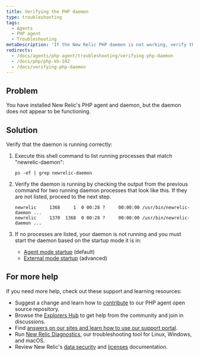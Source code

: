 ```yaml
---
title: Verifying the PHP daemon
type: troubleshooting
tags:
  - Agents
  - PHP agent
  - Troubleshooting
metaDescription: 'If the New Relic PHP daemon is not working, verify the daemon is running.'
redirects:
  - /docs/agents/php-agent/troubleshooting/verifying-php-daemon
  - /docs/php/php-kb-102
  - /docs/verifying-php-daemon
---
```


## Problem

You have installed New Relic's PHP agent and daemon, but the daemon does not appear to be functioning.

## Solution

Verify that the daemon is running correctly:

1. Execute this shell command to list running processes that match "newrelic-daemon":

   ```
   ps -ef | grep newrelic-daemon
   ```
2. Verify the daemon is running by checking the output from the previous command for two running daemon processes that look like this. If they are not listed, proceed to the next step.

   ```
   newrelic     1368     1  0 00:28 ?     00:00:00 /usr/bin/newrelic-daemon ...
   newrelic     1370  1368  0 00:28 ?     00:00:00 /usr/bin/newrelic-daemon ...
   ```
3. If no processes are listed, your daemon is not running and you must start the daemon based on the startup mode it is in:

   * [Agent mode startup](/docs/agents/php-agent/advanced-installation/starting-php-daemon-advanced#daemon-external) (default)
   * [External mode startup](/docs/agents/php-agent/advanced-installation/starting-php-daemon-advanced#daemon-autostart) (advanced)

## For more help

If you need more help, check out these support and learning resources:

* Suggest a change and learn how to [contribute](https://github.com/newrelic/newrelic-php-agent/issues) to our PHP agent open source repository.
* Browse the [Explorers Hub](https://discuss.newrelic.com/) to get help from the community and join in discussions.
* Find [answers on our sites and learn how to use our support portal](https://docs.newrelic.com/docs/using-new-relic/welcome-new-relic/get-started/find-help-use-support-portal/).
* Run [New Relic Diagnostics](https://docs.newrelic.com/docs/using-new-relic/cross-product-functions/troubleshooting/new-relic-diagnostics/), our troubleshooting tool for Linux, Windows, and macOS.
* Review New Relic's [data security](https://docs.newrelic.com/docs/security/) and [licenses](https://docs.newrelic.com/docs/licenses/) documentation.
